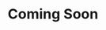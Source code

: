 ---
title: 'Coming Soon'
publishDate: '2000-01-01 00:00:00'
img: 'https://images.unsplash.com/photo-1581508525333-5fe25ad324f7?q=80&w=3269&auto=format&fit=crop&ixlib=rb-4.0.3&ixid=M3wxMjA3fDB8MHxwaG90by1wYWdlfHx8fGVufDB8fHx8fA%3D%3D'
img_alt: ''
description: 'More information about this project is coming soon'
  
tags:
  - 'Check back later'
---